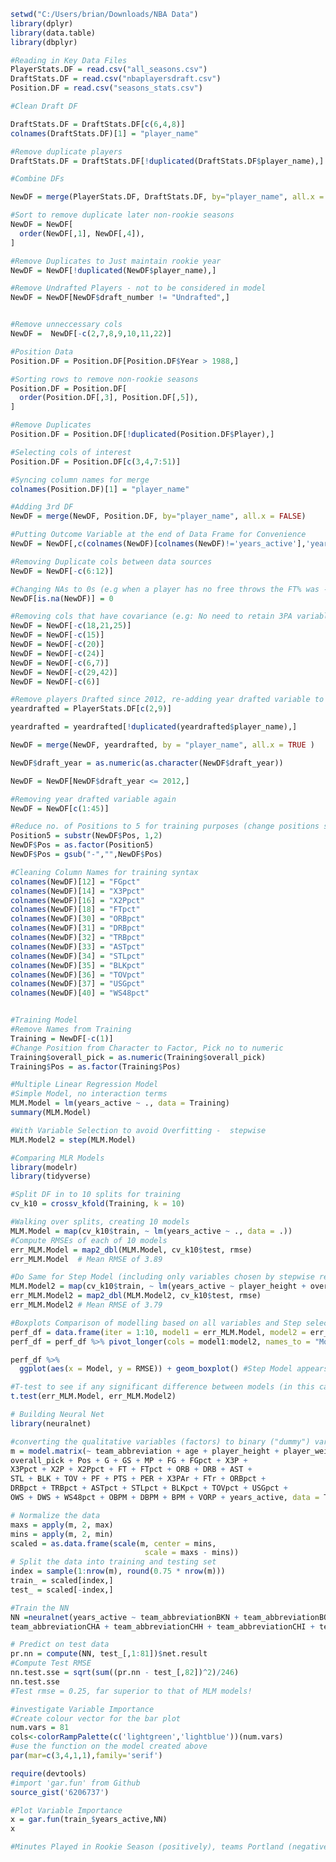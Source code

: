 
```{r}
setwd("C:/Users/brian/Downloads/NBA Data")
library(dplyr)
library(data.table)
library(dbplyr)

#Reading in Key Data Files
PlayerStats.DF = read.csv("all_seasons.csv")
DraftStats.DF = read.csv("nbaplayersdraft.csv")
Position.DF = read.csv("seasons_stats.csv")
```

```{r}
#Clean Draft DF

DraftStats.DF = DraftStats.DF[c(6,4,8)]
colnames(DraftStats.DF)[1] = "player_name"

#Remove duplicate players
DraftStats.DF = DraftStats.DF[!duplicated(DraftStats.DF$player_name),]

```

```{r}

#Combine DFs

NewDF = merge(PlayerStats.DF, DraftStats.DF, by="player_name", all.x = FALSE)

#Sort to remove duplicate later non-rookie seasons
NewDF = NewDF[
  order(NewDF[,1], NewDF[,4]),
]

#Remove Duplicates to Just maintain rookie year
NewDF = NewDF[!duplicated(NewDF$player_name),]

#Remove Undrafted Players - not to be considered in model
NewDF = NewDF[NewDF$draft_number != "Undrafted",]


#Remove unneccessary cols
NewDF =  NewDF[-c(2,7,8,9,10,11,22)]

```

```{R}
#Position Data
Position.DF = Position.DF[Position.DF$Year > 1988,]

#Sorting rows to remove non-rookie seasons
Position.DF = Position.DF[
  order(Position.DF[,3], Position.DF[,5]),
]

#Remove Duplicates
Position.DF = Position.DF[!duplicated(Position.DF$Player),]

#Selecting cols of interest
Position.DF = Position.DF[c(3,4,7:51)]

#Syncing column names for merge
colnames(Position.DF)[1] = "player_name"

#Adding 3rd DF
NewDF = merge(NewDF, Position.DF, by="player_name", all.x = FALSE)

#Putting Outcome Variable at the end of Data Frame for Convenience
NewDF = NewDF[,c(colnames(NewDF)[colnames(NewDF)!='years_active'],'years_active')]

#Removing Duplicate cols between data sources
NewDF = NewDF[-c(6:12)]

#Changing NAs to 0s (e.g when a player has no free throws the FT% was - to NA, needed to change to 0)
NewDF[is.na(NewDF)] = 0

#Removing cols that have covariance (e.g: No need to retain 3PA variable when we have 3P & 3P% vars- apologies for messiness (1 by 1 nature), obviously correct sequence important here
NewDF = NewDF[-c(18,21,25)]
NewDF = NewDF[-c(15)]
NewDF = NewDF[-c(20)]
NewDF = NewDF[-c(24)]
NewDF = NewDF[-c(6,7)]
NewDF = NewDF[-c(29,42)]
NewDF = NewDF[-c(6)]
```


```{R}
#Remove players Drafted since 2012, re-adding year drafted variable to data frame
yeardrafted = PlayerStats.DF[c(2,9)]

yeardrafted = yeardrafted[!duplicated(yeardrafted$player_name),]

NewDF = merge(NewDF, yeardrafted, by = "player_name", all.x = TRUE )

NewDF$draft_year = as.numeric(as.character(NewDF$draft_year))

NewDF = NewDF[NewDF$draft_year <= 2012,]

#Removing year drafted variable again
NewDF = NewDF[c(1:45)]

#Reduce no. of Positions to 5 for training purposes (change positions such as 'PF-C' to simply 'PF')
Position5 = substr(NewDF$Pos, 1,2)
NewDF$Pos = as.factor(Position5)
NewDF$Pos = gsub("-","",NewDF$Pos)

#Cleaning Column Names for training syntax
colnames(NewDF)[12] = "FGpct"
colnames(NewDF)[14] = "X3Ppct"
colnames(NewDF)[16] = "X2Ppct"
colnames(NewDF)[18] = "FTpct"
colnames(NewDF)[30] = "ORBpct"
colnames(NewDF)[31] = "DRBpct"
colnames(NewDF)[32] = "TRBpct"
colnames(NewDF)[33] = "ASTpct"
colnames(NewDF)[34] = "STLpct"
colnames(NewDF)[35] = "BLKpct"
colnames(NewDF)[36] = "TOVpct"
colnames(NewDF)[37] = "USGpct"
colnames(NewDF)[40] = "WS48pct"



```

```{r}
#Training Model
#Remove Names from Training
Training = NewDF[-c(1)]
#Change Position from Character to Factor, Pick no to numeric
Training$overall_pick = as.numeric(Training$overall_pick)
Training$Pos = as.factor(Training$Pos)

#Multiple Linear Regression Model
#Simple Model, no interaction terms
MLM.Model = lm(years_active ~ ., data = Training)
summary(MLM.Model)

#With Variable Selection to avoid Overfitting -  stepwise
MLM.Model2 = step(MLM.Model)

#Comparing MLR Models
library(modelr)
library(tidyverse)

#Split DF in to 10 splits for training
cv_k10 = crossv_kfold(Training, k = 10)

#Walking over splits, creating 10 models
MLM.Model = map(cv_k10$train, ~ lm(years_active ~ ., data = .)) 
#Compute RMSEs of each of 10 models
err_MLM.Model = map2_dbl(MLM.Model, cv_k10$test, rmse)
err_MLM.Model  # Mean RMSE of 3.89

#Do Same for Step Model (including only variables chosen by stepwise regression above)
MLM.Model2 = map(cv_k10$train, ~ lm(years_active ~ player_height + overall_pick + Pos + G + FTpct + DRB + STL + BLK + FTr + TRBpct + USGpct + OWS + DWS + OBPM + DBPM,  data = .)) 
err_MLM.Model2 = map2_dbl(MLM.Model2, cv_k10$test, rmse)
err_MLM.Model2 # Mean RMSE of 3.79

#Boxplots Comparison of modelling based on all variables and Step selected variables
perf_df = data.frame(iter = 1:10, model1 = err_MLM.Model, model2 = err_MLM.Model2)
perf_df = perf_df %>% pivot_longer(cols = model1:model2, names_to = "Model", values_to = "RMSE")

perf_df %>% 
  ggplot(aes(x = Model, y = RMSE)) + geom_boxplot() #Step Model appears to have slightly better performance

#T-test to see if any significant difference between models (in this case no)
t.test(err_MLM.Model, err_MLM.Model2)
```

```{r}
# Building Neural Net
library(neuralnet)

#converting the qualitative variables (factors) to binary ("dummy") variables
m = model.matrix(~ team_abbreviation + age + player_height + player_weight + 
overall_pick + Pos + G + GS + MP + FG + FGpct + X3P + 
X3Ppct + X2P + X2Ppct + FT + FTpct + ORB + DRB + AST + 
STL + BLK + TOV + PF + PTS + PER + X3PAr + FTr + ORBpct + 
DRBpct + TRBpct + ASTpct + STLpct + BLKpct + TOVpct + USGpct + 
OWS + DWS + WS48pct + OBPM + DBPM + BPM + VORP + years_active, data = Training)

# Normalize the data
maxs = apply(m, 2, max) 
mins = apply(m, 2, min)
scaled = as.data.frame(scale(m, center = mins, 
                              scale = maxs - mins))
# Split the data into training and testing set
index = sample(1:nrow(m), round(0.75 * nrow(m)))
train_ = scaled[index,]
test_ = scaled[-index,]

```

```{r}

#Train the NN
NN =neuralnet(years_active ~ team_abbreviationBKN + team_abbreviationBOS + 
team_abbreviationCHA + team_abbreviationCHH + team_abbreviationCHI + team_abbreviationCLE + team_abbreviationDAL + team_abbreviationDEN + team_abbreviationDET + team_abbreviationGSW + team_abbreviationHOU + team_abbreviationIND + team_abbreviationLAC + team_abbreviationLAL + team_abbreviationMEM + team_abbreviationMIA + team_abbreviationMIL + team_abbreviationMIN + team_abbreviationNJN + team_abbreviationNOH + team_abbreviationNOK + team_abbreviationNYK + team_abbreviationOKC + team_abbreviationORL + team_abbreviationPHI + team_abbreviationPHX + team_abbreviationPOR + team_abbreviationSAC + team_abbreviationSAS + team_abbreviationSEA + team_abbreviationTOR + team_abbreviationUTA + team_abbreviationVAN + team_abbreviationWAS + age + player_height + player_weight + overall_pick + PosPF + PosPG + PosSF + PosSG + G + GS + MP + FG + FGpct + X3P + X3Ppct + X2P + X2Ppct + FT + FTpct + ORB + DRB + AST + STL + BLK + TOV + PF + PTS + PER + X3PAr + FTr + ORBpct + DRBpct + TRBpct + ASTpct + STLpct + BLKpct + TOVpct + USGpct + OWS + DWS + WS48pct + OBPM + DBPM + BPM + VORP, train_, hidden = c(5,3), linear.output = TRUE)

# Predict on test data
pr.nn = compute(NN, test_[,1:81])$net.result
#Compute Test RMSE
nn.test.sse = sqrt(sum((pr.nn - test_[,82])^2)/246)
nn.test.sse
#Test rmse = 0.25, far superior to that of MLM models!


```


```{r}
#investigate Variable Importance
#Create colour vector for the bar plot
num.vars = 81
cols<-colorRampPalette(c('lightgreen','lightblue'))(num.vars)
#use the function on the model created above
par(mar=c(3,4,1,1),family='serif')

require(devtools)
#import 'gar.fun' from Github
source_gist('6206737')

#Plot Variable Importance
x = gar.fun(train_$years_active,NN)
x

#Minutes Played in Rookie Season (positively), teams Portland (negatively) & San Antonio (positvely), age (negatively) & player weight (negatively) are biggest predictors of years active

```

  
